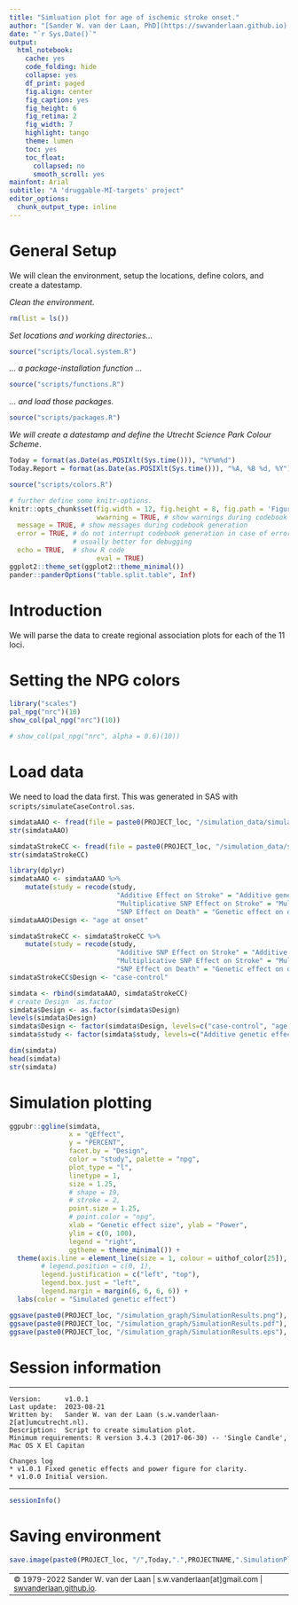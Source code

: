```yaml
---
title: "Simluation plot for age of ischemic stroke onset."
author: "[Sander W. van der Laan, PhD](https://swvanderlaan.github.io) | @swvanderlaan | s.w.vanderlaan@gmail.com"
date: "`r Sys.Date()`"
output:
  html_notebook:
    cache: yes
    code_folding: hide
    collapse: yes
    df_print: paged
    fig.align: center
    fig_caption: yes
    fig_height: 6
    fig_retina: 2
    fig_width: 7
    highlight: tango
    theme: lumen
    toc: yes
    toc_float:
      collapsed: no
      smooth_scroll: yes
mainfont: Arial
subtitle: "A 'druggable-MI-targets' project"
editor_options:
  chunk_output_type: inline
---
```


# General Setup
We will clean the environment, setup the locations, define colors, and create a datestamp.

_Clean the environment._
```r
rm(list = ls())
```

_Set locations and working directories..._
```r
source("scripts/local.system.R")

```

_... a package-installation function ..._
```r
source("scripts/functions.R")

```


_... and load those packages._
```r
source("scripts/packages.R")


```

_We will create a datestamp and define the Utrecht Science Park Colour Scheme_.
```r

Today = format(as.Date(as.POSIXlt(Sys.time())), "%Y%m%d")
Today.Report = format(as.Date(as.POSIXlt(Sys.time())), "%A, %B %d, %Y")

source("scripts/colors.R")

```

```r
# further define some knitr-options.
knitr::opts_chunk$set(fig.width = 12, fig.height = 8, fig.path = 'Figures/', 
                      wwarning = TRUE, # show warnings during codebook generation
  message = TRUE, # show messages during codebook generation
  error = TRUE, # do not interrupt codebook generation in case of errors,
                # usually better for debugging
  echo = TRUE,  # show R code
                      eval = TRUE)
ggplot2::theme_set(ggplot2::theme_minimal())
pander::panderOptions("table.split.table", Inf)
```

# Introduction

We will parse the data to create regional association plots for each of the 11 loci. 

# Setting the NPG colors

```r
library("scales")
pal_npg("nrc")(10)
show_col(pal_npg("nrc")(10))

# show_col(pal_npg("nrc", alpha = 0.6)(10))

```


# Load data

We need to load the data first. This was generated in SAS with `scripts/simulateCaseControl.sas`.

```r

simdataAAO <- fread(file = paste0(PROJECT_loc, "/simulation_data/simulation_data_AAO.csv"))
str(simdataAAO)
```

```r
simdataStrokeCC <- fread(file = paste0(PROJECT_loc, "/simulation_data/simulation_data_StrokeCC.csv"))
str(simdataStrokeCC)

```

```r
library(dplyr)
simdataAAO <- simdataAAO %>%
    mutate(study = recode(study, 
                           "Additive Effect on Stroke" = "Additive genetic effect", 
                           "Multiplicative SNP Effect on Stroke" = "Multiplicative genetic effect", 
                           "SNP Effect on Death" = "Genetic effect on death"))
simdataAAO$Design <- "age at onset"

simdataStrokeCC <- simdataStrokeCC %>%
    mutate(study = recode(study, 
                           "Additive SNP Effect on Stroke" = "Additive genetic effect", 
                           "Multiplicative SNP Effect on Stroke" = "Multiplicative genetic effect", 
                           "SNP Effect on Death" = "Genetic effect on death"))
simdataStrokeCC$Design <- "case-control"

```

```r
simdata <- rbind(simdataAAO, simdataStrokeCC)
# create Design `as.factor`
simdata$Design <- as.factor(simdata$Design)
levels(simdata$Design)
simdata$Design <- factor(simdata$Design, levels=c("case-control", "age at onset"))
simdata$study <- factor(simdata$study, levels=c("Additive genetic effect", "Multiplicative genetic effect", "Genetic effect on death"))

dim(simdata)
head(simdata)
str(simdata)
```


# Simulation plotting

```r

ggpubr::ggline(simdata,
               x = "gEffect",
               y = "PERCENT",
               facet.by = "Design",
               color = "study", palette = "npg",
               plot_type = "l", 
               linetype = 1,
               size = 1.25,
               # shape = 19, 
               # stroke = 2,
               point.size = 1.25,
               # point.color = "npg",
               xlab = "Genetic effect size", ylab = "Power",
               ylim = c(0, 100),
               legend = "right",
               ggtheme = theme_minimal()) +
  theme(axis.line = element_line(size = 1, colour = uithof_color[25]),
        # legend.position = c(0, 1),
        legend.justification = c("left", "top"),
        legend.box.just = "left",
        legend.margin = margin(6, 6, 6, 6)) +
  labs(color = "Simulated genetic effect")

ggsave(paste0(PROJECT_loc, "/simulation_graph/SimulationResults.png"), plot = last_plot())
ggsave(paste0(PROJECT_loc, "/simulation_graph/SimulationResults.pdf"), plot = last_plot())
ggsave(paste0(PROJECT_loc, "/simulation_graph/SimulationResults.eps"), plot = last_plot())

```

# Session information

------

    Version:      v1.0.1
    Last update:  2023-08-21
    Written by:   Sander W. van der Laan (s.w.vanderlaan-2[at]umcutrecht.nl).
    Description:  Script to create simulation plot.
    Minimum requirements: R version 3.4.3 (2017-06-30) -- 'Single Candle', Mac OS X El Capitan
    
    Changes log
    * v1.0.1 Fixed genetic effects and power figure for clarity.
    * v1.0.0 Initial version. 

------

```r
sessionInfo()
```


# Saving environment
```r

save.image(paste0(PROJECT_loc, "/",Today,".",PROJECTNAME,".SimulationPlot.RData"))
```


------
<sup>&copy; 1979-2022 Sander W. van der Laan | s.w.vanderlaan[at]gmail.com | [swvanderlaan.github.io](https://swvanderlaan.github.io).</sup>
------


